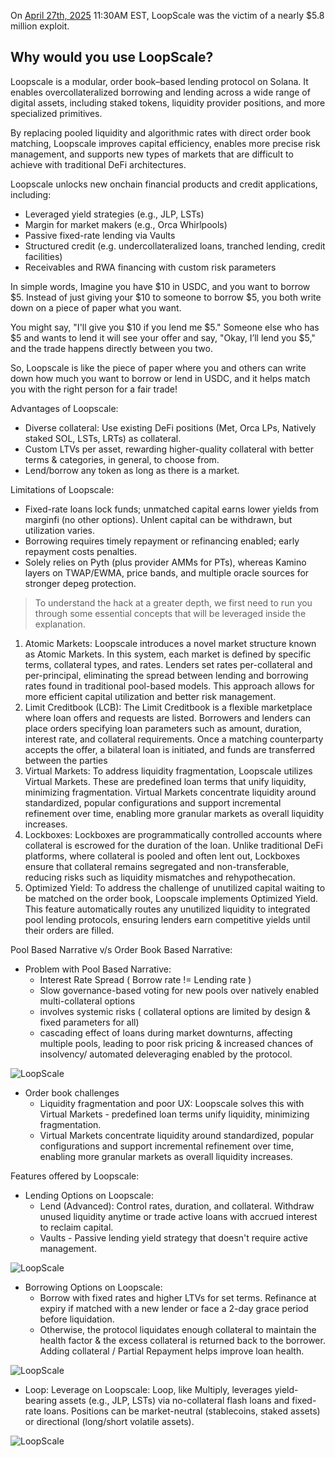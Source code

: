 
On [April 27th, 2025](https://x.com/LoopscaleLabs/status/1916183179469246626) 11:30AM EST, LoopScale was the victim of a nearly $5.8 million exploit.

<Cover
  src="/covers/loopscale.png"
  alt="LoopScale"
  caption=""
/>

## Why would you use LoopScale?
Loopscale is a modular, order book–based lending protocol on Solana. It enables overcollateralized borrowing and lending across a wide range of digital assets, including staked tokens, liquidity provider positions, and more specialized primitives.

By replacing pooled liquidity and algorithmic rates with direct order book matching, Loopscale improves capital efficiency, enables more precise risk management, and supports new types of markets that are difficult to achieve with traditional DeFi architectures.

Loopscale unlocks new onchain financial products and credit applications, including:
- Leveraged yield strategies (e.g., JLP, LSTs)
- Margin for market makers (e.g., Orca Whirlpools)
- Passive fixed-rate lending via Vaults
- Structured credit (e.g. undercollateralized loans, tranched lending, credit facilities)
- Receivables and RWA financing with custom risk parameters

In simple words, Imagine you have $10 in USDC, and you want to borrow $5. Instead of just giving your $10 to someone to borrow $5, you both write down on a piece of paper what you want.

You might say, "I'll give you $10 if you lend me $5." Someone else who has $5 and wants to lend it will see your offer and say, "Okay, I’ll lend you $5," and the trade happens directly between you two.

So, Loopscale is like the piece of paper where you and others can write down how much you want to borrow or lend in USDC, and it helps match you with the right person for a fair trade!

Advantages of Loopscale:
- Diverse collateral: Use existing DeFi positions (Met, Orca LPs, Natively staked SOL, LSTs, LRTs) as collateral.
- Custom LTVs per asset, rewarding higher-quality collateral with better terms & categories, in general, to choose from.
- Lend/borrow any token as long as there is a market.

Limitations of Loopscale:
- Fixed-rate loans lock funds; unmatched capital earns lower yields from marginfi (no other options). Unlent capital can be withdrawn, but utilization varies.
- Borrowing requires timely repayment or refinancing enabled; early repayment costs penalties.
- Solely relies on Pyth (plus provider AMMs for PTs), whereas Kamino layers on TWAP/EWMA, price bands, and multiple oracle sources for stronger depeg protection.

> To understand the hack at a greater depth, we first need to run you through some essential concepts that will be leveraged inside the explanation.

1. Atomic Markets: Loopscale introduces a novel market structure known as Atomic Markets. In this system, each market is defined by specific terms, collateral types, and rates. Lenders set rates per-collateral and per-principal, eliminating the spread between lending and borrowing rates found in traditional pool-based models. This approach allows for more efficient capital utilization and better risk management.
2. Limit Creditbook (LCB): The Limit Creditbook is a flexible marketplace where loan offers and requests are listed. Borrowers and lenders can place orders specifying loan parameters such as amount, duration, interest rate, and collateral requirements. Once a matching counterparty accepts the offer, a bilateral loan is initiated, and funds are transferred between the parties
3. Virtual Markets: To address liquidity fragmentation, Loopscale utilizes Virtual Markets. These are predefined loan terms that unify liquidity, minimizing fragmentation. Virtual Markets concentrate liquidity around standardized, popular configurations and support incremental refinement over time, enabling more granular markets as overall liquidity increases. ​
4. Lockboxes: Lockboxes are programmatically controlled accounts where collateral is escrowed for the duration of the loan. Unlike traditional DeFi platforms, where collateral is pooled and often lent out, Lockboxes ensure that collateral remains segregated and non-transferable, reducing risks such as liquidity mismatches and rehypothecation. ​
5. Optimized Yield: To address the challenge of unutilized capital waiting to be matched on the order book, Loopscale implements Optimized Yield. This feature automatically routes any unutilized liquidity to integrated pool lending protocols, ensuring lenders earn competitive yields until their orders are filled.

Pool Based Narrative v/s Order Book Based Narrative:
- Problem with Pool Based Narrative:
    - Interest Rate Spread ( Borrow rate != Lending rate )
    - Slow governance-based voting for new pools over natively enabled multi-collateral options
    - involves systemic risks ( collateral options are limited by design & fixed parameters for all)
    - cascading effect of loans during market downturns, affecting multiple pools, leading to poor risk pricing & increased chances of insolvency/ automated deleveraging enabled by the protocol.
<Image src="/content/loopscale/loopscale1.png" alt="LoopScale" width={500} height={500} className="mx-auto" />

- Order book challenges
    - Liquidity fragmentation and poor UX: Loopscale solves this with Virtual Markets - predefined loan terms unify liquidity, minimizing fragmentation.
    - Virtual Markets concentrate liquidity around standardized, popular configurations and support incremental refinement over time, enabling more granular markets as overall liquidity increases.

Features offered by Loopscale:
- Lending Options on Loopscale: 
    - Lend (Advanced): Control rates, duration, and collateral. Withdraw unused liquidity anytime or trade active loans with accrued interest to reclaim capital.
    - Vaults - Passive lending yield strategy that doesn't require active management.
<Image src="/content/loopscale/loopscale2.png" alt="LoopScale" width={500} height={500} className="mx-auto" />

- Borrowing Options on Loopscale:
    - Borrow with fixed rates and higher LTVs for set terms. Refinance at expiry if matched with a new lender or face a 2-day grace period before liquidation.
    - Otherwise, the protocol liquidates enough collateral to maintain the health factor & the excess collateral is returned back to the borrower. Adding collateral / Partial Repayment helps improve loan health.
<Image src="/content/loopscale/loopscale3.png" alt="LoopScale" width={500} height={500} className="mx-auto" />

- Loop: Leverage on Loopscale:
Loop, like Multiply, leverages yield-bearing assets (e.g., JLP, LSTs) via no-collateral flash loans and fixed-rate loans. Positions can be market-neutral (stablecoins, staked assets) or directional (long/short volatile assets).
<Image src="/content/loopscale/loopscale4.png" alt="LoopScale" width={500} height={500} className="mx-auto" />